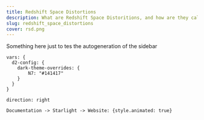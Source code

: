 ```yaml
---
title: Redshift Space Distortions
description: What are Redshift Space Distoritions, and how are they calculated? And why do we even exist?
slug: redshift_space_distortions
cover: rsd.png
---
```




Something here just to tes the autogeneration of the sidebar

```d2 sketch pad=50
vars: {
  d2-config: {
    dark-theme-overrides: {
        N7: "#141417"
    }
  }
}

direction: right

Documentation -> Starlight -> Website: {style.animated: true}
```

<ImageSlider id="sin" imagePrefix="/src/content/docs/explainers/redshift_space_distortions/slider" labelFile="/src/data/docs/explainers/redshift_space_distortions/labels.json" />